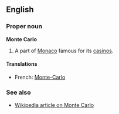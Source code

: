 ==English==
===Proper noun===
'''Monte Carlo'''

#A part of [[Monaco]] famous for its [[casino]]s.

====Translations====
*French: [[Monte-Carlo]]

===See also===
*[[en:Monte_Carlo|Wikipedia article on Monte Carlo]]